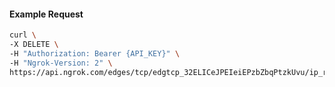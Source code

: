 #### Example Request

```bash
curl \
-X DELETE \
-H "Authorization: Bearer {API_KEY}" \
-H "Ngrok-Version: 2" \
https://api.ngrok.com/edges/tcp/edgtcp_32ELICeJPEIeiEPzbZbqPtzkUvu/ip_restriction
```

